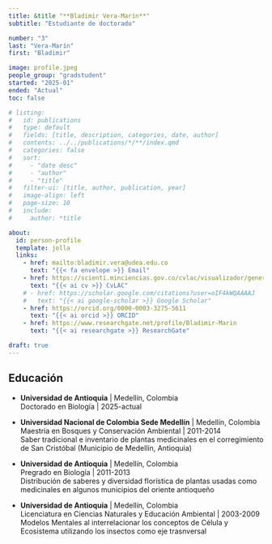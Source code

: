 ```yaml
---
title: &title "**Bladimir Vera-Marín**"
subtitle: "Estudiante de doctorado"

number: "3"
last: "Vera-Marín"
first: "Bladimir"

image: profile.jpeg
people_group: "gradstudent"
started: "2025-01"
ended: "Actual"
toc: false

# listing:
#   id: publications
#   type: default
#   fields: [title, description, categories, date, author]
#   contents: ../../publications/*/**/index.qmd
#   categories: false
#   sort:
#     - "date desc"
#     - "author"
#     - "title"
#   filter-ui: [title, author, publication, year]
#   image-align: left
#   page-size: 10
#   include:
#     author: *title

about:
  id: person-profile
  template: jolla
  links:
    - href: mailto:bladimir.vera@udea.edu.co
      text: "{{< fa envelope >}} Email"
    - href: https://scienti.minciencias.gov.co/cvlac/visualizador/generarCurriculoCv.do?cod_rh=0001409374
      text: "{{< ai cv >}} CvLAC"
    # - href: https://scholar.google.com/citations?user=oIF4kWQAAAAJ
    #   text: "{{< ai google-scholar >}} Google Scholar"
    - href: https://orcid.org/0000-0003-3275-5611
      text: "{{< ai orcid >}} ORCID"
    - href: https://www.researchgate.net/profile/Bladimir-Marin
      text: "{{< ai researchgate >}} ResearchGate"

draft: true
---
```


:::{#person-profile}
:::

<!-- Descripción -->

## Educación

-   **Universidad de Antioquia** \| Medellín, Colombia\
    Doctorado en Biología \| 2025-actual\
    <!-- Título trabajo de grado -->

-   **Universidad Nacional de Colombia Sede Medellín** \| Medellín, Colombia\
    Maestría en Bosques y Conservación Ambiental \| 2011-2014\
    Saber tradicional e inventario de plantas medicinales en el corregimiento de San Cristóbal (Municipio de Medellín, Antioquia)

-   **Universidad de Antioquia** \| Medellín, Colombia\
    Pregrado en Biología \| 2011-2013\
    Distribución de saberes y diversidad florística de plantas usadas como medicinales en algunos municipios del oriente antioqueño

-   **Universidad de Antioquia** \| Medellín, Colombia\
    Licenciatura en Ciencias Naturales y Educación Ambiental \| 2003-2009\
    Modelos Mentales al interrelacionar los conceptos de Célula y Ecosistema utilizando los insectos como eje trasnversal

<!-- ## Publicaciones -->

<!-- ::: {#publications} -->
<!-- ::: -->
